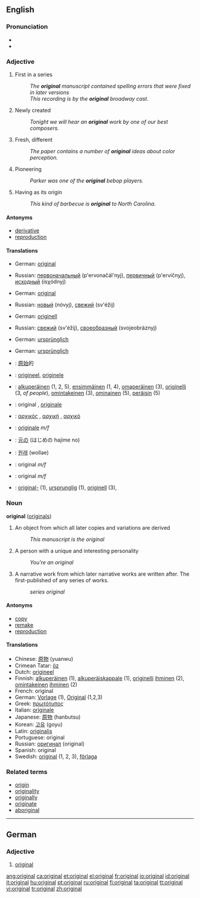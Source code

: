 {{see|Original}}
==English==

{{rank|quickly|lie|supposed|816|original|provide|determined|month}}

===Pronunciation===
*{{IPA|/əˈɹɪʤənl/}}
*{{audio|en-us-original.ogg|Audio (US)}}

===Adjective===
{{en-adj}}

# {{not comparable}} First in a series
#: ''The '''original''' manuscript contained spelling errors that were fixed in later versions''
#: ''This recording is by the '''original''' broadway cast.''
# {{not comparable}} Newly created
#: ''Tonight we will hear an '''original''' work by one of our best composers.''
# {{comparable}} Fresh, different
#: ''The paper contains a number of '''original''' ideas about color perception.''
# {{not comparable}} Pioneering
#: ''Parker was one of the '''original''' bebop players.''
# {{not comparable}} Having as its origin
#: ''This kind of barbecue is '''original''' to North Carolina.''

====Antonyms====
* [[derivative]]
* [[reproduction]]

====Translations====
{{trans-top|First in a series}}
*German: [[#German|original]]
{{trans-mid}}
*Russian: [[первоначальный]] (p'ervonačál'nyj), [[первичный]] (p'ervíčnyj), [[исходный]] (isχódnyj)
{{trans-bottom}}

{{trans-top|Newly created}}
*German: [[#German|original]]
{{trans-mid}}
*Russian: [[новый]] (nóvyj), [[свежий]] (sv'éžij)
{{trans-bottom}}

{{trans-top|Fresh, different}}
*German: [[originell]]
{{trans-mid}}
*Russian: [[свежий]] (sv'éžij), [[своеобразный]] (svojeobráznyj)
{{trans-bottom}}

{{trans-top|Pioneering}}
*German: [[ursprünglich]]
{{trans-mid}}
{{trans-bottom}}

{{trans-top|Having as its origin}}
*German: [[ursprünglich]]
{{trans-mid}}
{{trans-bottom}}

{{checktrans}}
*{{ttbc|Chinese}}: [[原始]]的
*{{ttbc|Dutch}}: [[origineel]], [[originele]]
*{{ttbc|Finnish}}: [[alkuperäinen]] (1, 2, 5), [[ensimmäinen]] (1, 4), [[omaperäinen]] (3), [[originelli]] (3, ''of people''), [[omintakeinen]] (3), [[ominainen]] (5), [[peräisin]] (5)
*{{ttbc|French}}: original {{m}}, [[originale]] {{f}}
*{{ttbc|Greek}}: [[αρχικός]] {{m}}, [[αρχική]] {{f}}, [[αρχικό]] {{n}}
*{{ttbc|Italian}}: [[originale]] ''m/f''
*{{ttbc|Japanese}}: [[元]]の (はじめの hajime no)
*{{ttbc|Korean}}: [[원래]] (wollae)
*{{ttbc|Portuguese}}: original ''m/f''
*{{ttbc|Spanish}}: original ''m/f''
*{{ttbc|Swedish}}: [[original-]] (1), [[ursprunglig]] (1), [[originell]] (3),

===Noun===
'''original''' ([[originals]])

# An object from which all later copies and variations are derived
#: ''This manuscript is the original''
# A person with a unique and interesting personality
#: ''You're an original''
# A narrative work from which later narrative works are written after. The first-published of any series of works.
#: ''series original''

====Antonyms====

* [[copy]]
* [[remake]]
* [[reproduction]]

====Translations====
*Chinese: [[原物]] (yuanwu)
*Crimean Tatar: [[öz]]
*Dutch: [[origineel]]
*Finnish: [[alkuperäinen]] (1), [[alkuperäiskappale]] (1), [[originelli]] [[ihminen]] (2), [[omintakeinen]] [[ihminen]] (2)
*French: original {{m}}
*German: [[Vorlage]] {{f}} (1), [[Original]] {{n}} (1,2,3)
*Greek: [[πρωτότυπος]]
*Italian: [[originale]] {{m}}
*Japanese: [[原物]] (hanbutsu)
*Korean: [[고유]] (goyu)
*Latin: [[originalis]]
*Portuguese: original {{m}}
*Russian: [[оригинал]] {{m}} (original)
*Spanish: original {{f}}
*Swedish: [[original#Swedish|original]] {{n}} (1, 2, 3), [[förlaga]] {{c}}

===Related terms===
* [[origin]]
* [[originality]]
* [[originally]]
* [[originate]]
* [[aboriginal]]

----

==German==

===Adjective===
{{de-adj|-}}

# [[#English|original]]

[[ang:original]]
[[ca:original]]
[[et:original]]
[[el:original]]
[[fr:original]]
[[io:original]]
[[id:original]]
[[it:original]]
[[hu:original]]
[[pt:original]]
[[ru:original]]
[[fi:original]]
[[ta:original]]
[[tt:original]]
[[vi:original]]
[[tr:original]]
[[zh:original]]